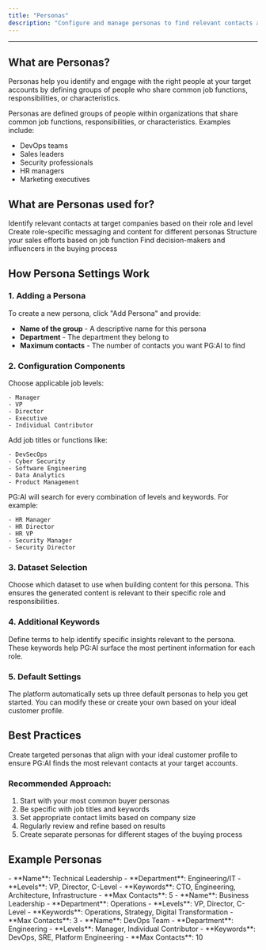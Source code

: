 ```yaml
---
title: "Personas"
description: "Configure and manage personas to find relevant contacts and tailor content to specific roles"
---
```


---

## What are Personas?

Personas help you identify and engage with the right people at your target accounts by defining groups of people who share common job functions, responsibilities, or characteristics.

Personas are defined groups of people within organizations that share common job functions, responsibilities, or characteristics. Examples include:

- DevOps teams
- Sales leaders
- Security professionals
- HR managers
- Marketing executives

## What are Personas used for?

<CardGroup cols={2}>
  <Card title="Finding Contacts" icon="magnifying-glass">
    Identify relevant contacts at target companies based on their role and level
  </Card>
  <Card title="Tailoring Content" icon="pen-to-square">
    Create role-specific messaging and content for different personas
  </Card>
  <Card title="Organizing Outreach" icon="chart-network">
    Structure your sales efforts based on job function
  </Card>
  <Card title="Identifying Stakeholders" icon="user-tie">
    Find decision-makers and influencers in the buying process
  </Card>
</CardGroup>

## How Persona Settings Work

### 1. Adding a Persona

To create a new persona, click "Add Persona" and provide:

- **Name of the group** - A descriptive name for this persona
- **Department** - The department they belong to
- **Maximum contacts** - The number of contacts you want PG:AI to find

### 2. Configuration Components

<Steps>
  <Step title="Select Job Levels">
    Choose applicable job levels:

    - Manager
    - VP
    - Director
    - Executive
    - Individual Contributor
  </Step>
  <Step title="Define Relevant Keywords">
    Add job titles or functions like:

    - DevSecOps
    - Cyber Security
    - Software Engineering
    - Data Analytics
    - Product Management
  </Step>
  <Step title="Understanding Combinations">
    PG:AI will search for every combination of levels and keywords. For example:

    - HR Manager
    - HR Director
    - HR VP
    - Security Manager
    - Security Director
  </Step>
</Steps>

### 3. Dataset Selection

Choose which dataset to use when building content for this persona. This ensures the generated content is relevant to their specific role and responsibilities.

### 4. Additional Keywords

Define terms to help identify specific insights relevant to the persona. These keywords help PG:AI surface the most pertinent information for each role.

### 5. Default Settings

<Note>
  The platform automatically sets up three default personas to help you get started. You can modify these or create your own based on your ideal customer profile.
</Note>

## Best Practices

<Tip>
  Create targeted personas that align with your ideal customer profile to ensure PG:AI finds the most relevant contacts at your target accounts.
</Tip>

### Recommended Approach:

1. Start with your most common buyer personas
2. Be specific with job titles and keywords
3. Set appropriate contact limits based on company size
4. Regularly review and refine based on results
5. Create separate personas for different stages of the buying process

## Example Personas

<Tabs>
  <Tab title="Technical Decision Maker">
    - **Name**: Technical Leadership
    - **Department**: Engineering/IT
    - **Levels**: VP, Director, C-Level
    - **Keywords**: CTO, Engineering, Architecture, Infrastructure
    - **Max Contacts**: 5
  </Tab>
  <Tab title="Business Buyer">
    - **Name**: Business Leadership
    - **Department**: Operations
    - **Levels**: VP, Director, C-Level
    - **Keywords**: Operations, Strategy, Digital Transformation
    - **Max Contacts**: 3
  </Tab>
  <Tab title="End User">
    - **Name**: DevOps Team
    - **Department**: Engineering
    - **Levels**: Manager, Individual Contributor
    - **Keywords**: DevOps, SRE, Platform Engineering
    - **Max Contacts**: 10
  </Tab>
</Tabs>
